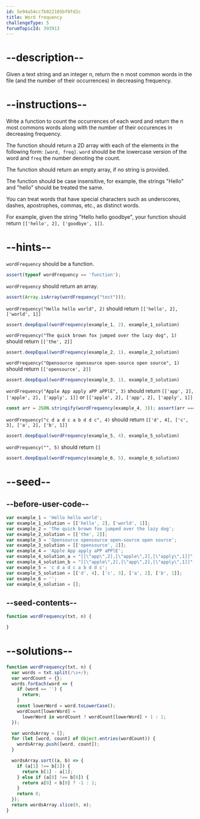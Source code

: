 ```yaml
---
id: 5e94a54cc7b022105bf0fd2c
title: Word frequency
challengeType: 5
forumTopicId: 393913
---
```


# --description--

Given a text string and an integer n, return the n most common words in the file (and the number of their occurrences) in decreasing frequency.

# --instructions--

Write a function to count the occurrences of each word and return the n most commons words along with the number of their occurences in decreasing frequency.

The function should return a 2D array with each of the elements in the following form: `[word, freq]`. `word` should be the lowercase version of the word and `freq` the number denoting the count.

The function should return an empty array, if no string is provided.

The function should be case insensitive, for example, the strings "Hello" and "hello" should be treated the same.

You can treat words that have special characters such as underscores, dashes, apostrophes, commas, etc., as distinct words.

For example, given the string "Hello hello goodbye", your function should return `[['hello', 2], ['goodbye', 1]]`.

# --hints--

`wordFrequency` should be a function.

```js
assert(typeof wordFrequency == 'function');
```

`wordFrequency` should return an array.

```js
assert(Array.isArray(wordFrequency("test")));
```

`wordFrequency("Hello hello world", 2)` should return `[['hello', 2], ['world', 1]]`

```js
assert.deepEqual(wordFrequency(example_1, 2), example_1_solution)
```

`wordFrequency("The quick brown fox jumped over the lazy dog", 1)` should return `[['the', 2]]`

```js
assert.deepEqual(wordFrequency(example_2, 1), example_2_solution)
```

`wordFrequency("Opensource opensource open-source open source", 1)` should return `[['opensource', 2]]`

```js
assert.deepEqual(wordFrequency(example_3, 1), example_3_solution)
```

`wordFrequency("Apple App apply aPP aPPlE", 3)` should return `[['app', 2], ['apple', 2], ['apply', 1]]` or `[['apple', 2], ['app', 2], ['apply', 1]]`

```js
const arr = JSON.stringify(wordFrequency(example_4, 3)); assert(arr === example_4_solution_a || arr === example_4_solution_b)
```

`wordFrequency("c d a d c a b d d c", 4)` should return `[['d', 4], ['c', 3], ['a', 2], ['b', 1]]`

```js
assert.deepEqual(wordFrequency(example_5, 4), example_5_solution)
```

`wordFrequency("", 5)` should return `[]`

```js
assert.deepEqual(wordFrequency(example_6, 5), example_6_solution)
```

# --seed--

## --before-user-code--

```js
var example_1 = 'Hello hello world';
var example_1_solution = [['hello', 2], ['world', 1]];
var example_2 = 'The quick brown fox jumped over the lazy dog';
var example_2_solution = [['the', 2]];
var example_3 = 'Opensource opensource open-source open source';
var example_3_solution = [['opensource', 2]];
var example_4 = 'Apple App apply aPP aPPlE';
var example_4_solution_a = "[[\"app\",2],[\"apple\",2],[\"apply\",1]]";
var example_4_solution_b = "[[\"apple\",2],[\"app\",2],[\"apply\",1]]";
var example_5 = 'c d a d c a b d d c';
var example_5_solution = [['d', 4], ['c', 3], ['a', 2], ['b', 1]];
var example_6 = '';
var example_6_solution = [];
```

## --seed-contents--

```js
function wordFrequency(txt, n) {

}
```

# --solutions--

```js
function wordFrequency(txt, n) {
  var words = txt.split(/\s+/);
  var wordCount = {};
  words.forEach(word => {
    if (word == '') {
      return;
    }
    const lowerWord = word.toLowerCase();
    wordCount[lowerWord] =
      lowerWord in wordCount ? wordCount[lowerWord] + 1 : 1;
  });

  var wordsArray = [];
  for (let [word, count] of Object.entries(wordCount)) {
    wordsArray.push([word, count]);
  }

  wordsArray.sort((a, b) => {
    if (a[1] !== b[1]) {
      return b[1] - a[1];
    } else if (a[0] !== b[0]) {
      return a[0] < b[0] ? -1 : 1;
    }
    return 0;
  });
  return wordsArray.slice(0, n);
}
```
